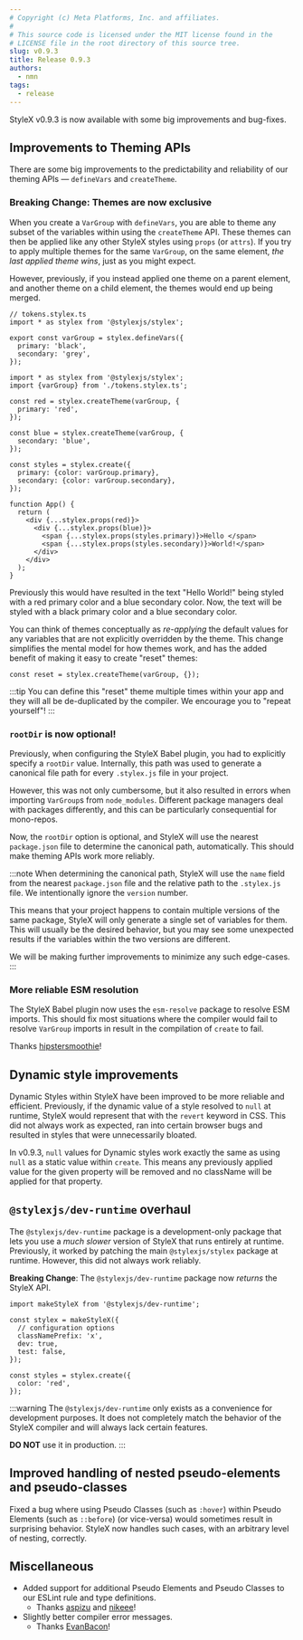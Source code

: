 ```yaml
---
# Copyright (c) Meta Platforms, Inc. and affiliates.
#
# This source code is licensed under the MIT license found in the
# LICENSE file in the root directory of this source tree.
slug: v0.9.3
title: Release 0.9.3
authors:
  - nmn
tags:
  - release
---
```


StyleX v0.9.3 is now available with some big improvements and bug-fixes.

## Improvements to Theming APIs

There are some big improvements to the predictability and reliability of our
theming APIs — `defineVars` and `createTheme`.

### Breaking Change: Themes are now exclusive

When you create a `VarGroup` with `defineVars`, you are able to theme
any subset of the variables within using the `createTheme` API. These
themes can then be applied like any other StyleX styles using `props`
(or `attrs`). If you try to apply multiple themes for the same `VarGroup`,
on the same element, *the last applied theme wins*, just as you might expect.

However, previously, if you instead applied one theme on a parent element,
and another theme on a child element, the themes would end up being merged.

```tsx
// tokens.stylex.ts
import * as stylex from '@stylexjs/stylex';

export const varGroup = stylex.defineVars({
  primary: 'black',
  secondary: 'grey',
});
```

```tsx
import * as stylex from '@stylexjs/stylex';
import {varGroup} from './tokens.stylex.ts';

const red = stylex.createTheme(varGroup, {
  primary: 'red',
});

const blue = stylex.createTheme(varGroup, {
  secondary: 'blue',
});

const styles = stylex.create({
  primary: {color: varGroup.primary},
  secondary: {color: varGroup.secondary},
});

function App() {
  return (
    <div {...stylex.props(red)}>
      <div {...stylex.props(blue)}>
        <span {...stylex.props(styles.primary)}>Hello </span>
        <span {...stylex.props(styles.secondary)}>World!</span>
      </div>
    </div>
  );
}
```

Previously this would have resulted in the text "Hello World!" being styled
with a red primary color and a blue secondary color. Now, the text will be
styled with a black primary color and a blue secondary color.

You can think of themes conceptually as *re-applying* the default values for any
variables that are not explicitly overridden by the theme. This change simplifies
the mental model for how themes work, and has the added benefit of making it
easy to create "reset" themes:

```tsx
const reset = stylex.createTheme(varGroup, {});
```

:::tip
You can define this "reset" theme multiple times within your app and they
will all be de-duplicated by the compiler. We encourage you to "repeat yourself"!
:::


### `rootDir` is now optional!

Previously, when configuring the StyleX Babel plugin, you had to explicitly
specify a `rootDir` value. Internally, this path was used to generate a canonical
file path for every `.stylex.js` file in your project.

However, this was not only cumbersome, but it also resulted in errors when importing
`VarGroup`s from `node_modules`. Different package managers deal with packages differently,
and this can be particularly consequential for mono-repos.

Now, the `rootDir` option is optional, and StyleX will use the nearest `package.json` file
to determine the canonical path, automatically. This should make theming APIs work more
reliably.

:::note
When determining the canonical path, StyleX will use the `name` field from the nearest
`package.json` file and the relative path to the `.stylex.js` file. We intentionally
ignore the `version` number.

This means that your project happens to contain multiple versions of the same package,
StyleX will only generate a single set of variables for them. This will usually be
the desired behavior, but you may see some unexpected results if the variables within
the two versions are different.

We will be making further improvements to minimize any such edge-cases.
:::

### More reliable ESM resolution

The StyleX Babel plugin now uses the `esm-resolve` package to resolve ESM imports.
This should fix most situations where the compiler would fail to resolve `VarGroup`
imports in result in the compilation of `create` to fail.

Thanks [hipstersmoothie](https://github.com/hipstersmoothie)!

## Dynamic style improvements

Dynamic Styles within StyleX have been improved to be more reliable and efficient.
Previously, if the dynamic value of a style resolved to `null` at runtime, StyleX
would represent that with the `revert` keyword in CSS. This did not always work as
expected, ran into certain browser bugs and resulted in styles that were unnecessarily
bloated.

In v0.9.3, `null` values for Dynamic styles work exactly the same as using `null`
as a static value within `create`. This means any previously applied value
for the given property will be removed and no className will be applied for that
property.


## `@stylexjs/dev-runtime` overhaul

The `@stylexjs/dev-runtime` package is a development-only package that lets you use
a *much slower* version of StyleX that runs entirely at runtime. Previously, it worked
by patching the main `@stylexjs/stylex` package at runtime. However, this did not always
work reliably.

**Breaking Change**: The `@stylexjs/dev-runtime` package now *returns* the StyleX API.

```tsx
import makeStyleX from '@stylexjs/dev-runtime';

const stylex = makeStyleX({
  // configuration options
  classNamePrefix: 'x',
  dev: true,
  test: false,
});

const styles = stylex.create({
  color: 'red',
});
```

:::warning
The `@stylexjs/dev-runtime` only exists as a convenience for development purposes.
It does not completely match the behavior of the StyleX compiler and will always
lack certain features.

**DO NOT** use it in production.
:::

## Improved handling of nested pseudo-elements and pseudo-classes

Fixed a bug where using Pseudo Classes (such as `:hover`) within Pseudo Elements (such as `::before`)
(or vice-versa) would sometimes result in surprising behavior. StyleX now handles such cases, with
an arbitrary level of nesting, correctly.

## Miscellaneous

- Added support for additional Pseudo Elements and Pseudo Classes to our ESLint rule and type definitions.
  - Thanks [aspizu](https://github.com/aspizu) and [nikeee](https://github.com/nikeee)!
- Slightly better compiler error messages.
  - Thanks [EvanBacon](https://github.com/EvanBacon)!
